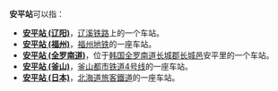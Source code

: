 '''安平站'''可以指：
* '''[[安平站_(辽阳)|安平站 (辽阳)]]'''，[[辽溪铁路|辽溪铁路]]上的一个车站。
* '''[[安平站_(福州)|安平站 (福州)]]'''，[[福州地铁|福州地铁]]{{福州地铁线路名|1}}的一座车站。
* '''[[安平站_(全罗南道)|安平站 (全罗南道)]]'''，位于[[韩国|韩国]][[全罗南道|全罗南道]][[长城郡|长城郡]][[长城邑|长城邑]]安平里的一个车站。
* '''[[安平站_(釜山)|安平站 (釜山)]]'''，[[釜山都市铁道4号线|釜山都市铁道4号线]]的一座车站。
* '''[[安平站_(日本)|安平站 (日本)]]'''，[[北海道旅客鐵道|北海道旅客鐵道]]的一座车站。
{{disambig|Cat=三字车站名消歧义}}